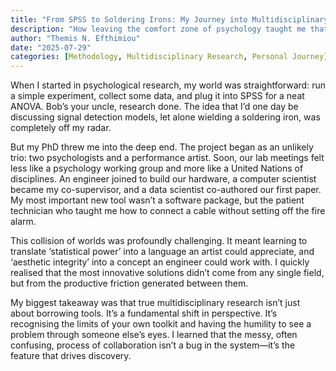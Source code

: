 ```yaml
---
title: "From SPSS to Soldering Irons: My Journey into Multidisciplinary Research"
description: "How leaving the comfort zone of psychology taught me that the most valuable breakthroughs happen at the intersection of different fields."
author: "Themis N. Efthimiou"
date: "2025-07-29"
categories: [Methodology, Multidisciplinary Research, Personal Journey]
---
```


When I started in psychological research, my world was straightforward: run a simple experiment, collect some data, and plug it into SPSS for a neat ANOVA. Bob's your uncle, research done. The idea that I'd one day be discussing signal detection models, let alone wielding a soldering iron, was completely off my radar.

But my PhD threw me into the deep end. The project began as an unlikely trio: two psychologists and a performance artist. Soon, our lab meetings felt less like a psychology working group and more like a United Nations of disciplines. An engineer joined to build our hardware, a computer scientist became my co-supervisor, and a data scientist co-authored our first paper. My most important new tool wasn't a software package, but the patient technician who taught me how to connect a cable without setting off the fire alarm.

This collision of worlds was profoundly challenging. It meant learning to translate 'statistical power' into a language an artist could appreciate, and 'aesthetic integrity' into a concept an engineer could work with. I quickly realised that the most innovative solutions didn't come from any single field, but from the productive friction generated between them.

My biggest takeaway was that true multidisciplinary research isn't just about borrowing tools. It’s a fundamental shift in perspective. It's recognising the limits of your own toolkit and having the humility to see a problem through someone else's eyes. I learned that the messy, often confusing, process of collaboration isn't a bug in the system—it's the feature that drives discovery.
